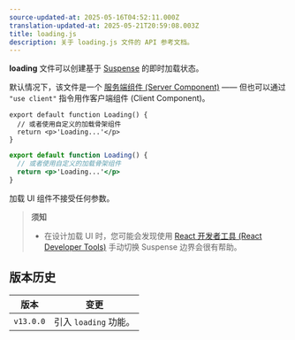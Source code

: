 ```yaml
---
source-updated-at: 2025-05-16T04:52:11.000Z
translation-updated-at: 2025-05-21T20:59:08.003Z
title: loading.js
description: 关于 loading.js 文件的 API 参考文档。
---
```


**loading** 文件可以创建基于 [Suspense](/docs/app/building-your-application/routing/loading-ui-and-streaming) 的即时加载状态。

默认情况下，该文件是一个 [服务端组件 (Server Component)](/docs/app/building-your-application/rendering/server-components) —— 但也可以通过 `"use client"` 指令用作客户端组件 (Client Component)。

```tsx filename="app/feed/loading.tsx" switcher
export default function Loading() {
  // 或者使用自定义的加载骨架组件
  return <p>'Loading...'</p>
}
```

```jsx filename="app/feed/loading.js" switcher
export default function Loading() {
  // 或者使用自定义的加载骨架组件
  return <p>'Loading...'</p>
}
```

加载 UI 组件不接受任何参数。

> **须知**
>
> - 在设计加载 UI 时，您可能会发现使用 [React 开发者工具 (React Developer Tools)](https://react.dev/learn/react-developer-tools) 手动切换 Suspense 边界会很有帮助。

## 版本历史

| 版本       | 变更                  |
| ---------- | --------------------- |
| `v13.0.0` | 引入 `loading` 功能。 |